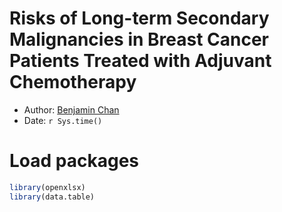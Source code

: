 # Risks of Long-term Secondary Malignancies in Breast Cancer Patients Treated with Adjuvant Chemotherapy

* Author: [Benjamin Chan](http://careers.stackoverflow.com/benjaminchan)
* Date: `r Sys.time()`


# Load packages

```r
library(openxlsx)
library(data.table)
```
